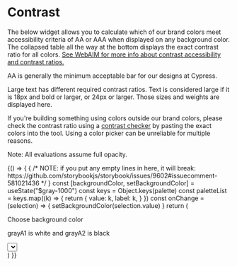 

# Contrast

<Meta title="Intro/Contrast" />

The below widget allows you to calculate which of our brand colors meet accessibility criteria of AA or AAA when displayed on any background color. The collapsed table all the way at the bottom displays the exact contrast ratio for all colors. [See WebAIM for more info about contrast accessibility and contrast ratios.](https://webaim.org/articles/contrast/)

AA is generally the minimum acceptable bar for our designs at Cypress.

Large text has different required contrast ratios. Text is considered large if it is 18px and bold or larger, or 24px or larger. Those sizes and weights are displayed here.

If you're building something using colors outside our brand colors, please check the contrast ratio using a [contrast checker](https://webaim.org/resources/contrastchecker/) by pasting the exact colors into the tool. Using a color picker can be unreliable for multiple reasons.

Note: All evaluations assume full opacity.

<Preview>
  <Story name="Contrast">
    {() => {
      {
        /* NOTE: if you put any empty lines in here, it will break: https://github.com/storybookjs/storybook/issues/9602#issuecomment-581021436 */
      }
      const [backgroundColor, setBackgroundColor] = useState("$gray-1000")
      const keys = Object.keys(palette)
      const paletteList = keys.map((k) => {
        return {
          value: k,
          label: k,
        }
      })
      const onChange = (selection) => {
        setBackgroundColor(selection.value)
      }
      return (
        <div>
          <div
            style={{
              border: `2px solid ${palette["$jade-400"]}`,
              marginBottom: "48px",
            }}
          >
            <p>Choose background color</p>
            <p>grayA1 is white and grayA2 is black</p>
            <Select
              options={paletteList}
              defaultValue={{ value: "$gray-1000", label: "$gray-1000" }}
              onChange={onChange}
            />
          </div>
          <div>
            <Contrast background={backgroundColor} />
            <ContrastFullTable background={backgroundColor} />
          </div>
        </div>
      )
    }}
  </Story>
</Preview>
